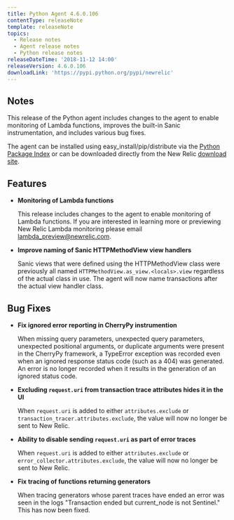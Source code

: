```yaml
---
title: Python Agent 4.6.0.106
contentType: releaseNote
template: releaseNote
topics:
  - Release notes
  - Agent release notes
  - Python release notes
releaseDateTime: '2018-11-12 14:00'
releaseVersion: 4.6.0.106
downloadLink: 'https://pypi.python.org/pypi/newrelic'
---
```


## Notes

This release of the Python agent includes changes to the agent to enable monitoring of Lambda functions, improves the built-in Sanic instrumentation, and includes various bug fixes.

The agent can be installed using easy_install/pip/distribute via the [Python Package Index](https://pypi.python.org/pypi/newrelic) or can be downloaded directly from the New Relic [download site](http://download.newrelic.com/python_agent/release).

## Features

* **Monitoring of Lambda functions**

  This release includes changes to the agent to enable monitoring of Lambda functions. If you are interested in learning more or previewing New Relic Lambda monitoring please email [lambda_preview@newrelic.com](mailto:lambda_preview@newrelic.com).
* **Improve naming of Sanic HTTPMethodView view handlers**

  Sanic views that were defined using the HTTPMethodView class were previously all named `HTTPMethodView.as_view.<locals>.view` regardless of the actual class in use. The agent will now name transactions after the actual view handler class.

## Bug Fixes

* **Fix ignored error reporting in CherryPy instrumention**

  When missing query parameters, unexpected query parameters, unexpected positional arguments, or duplicate arguments were present in the CherryPy framework, a TypeError exception was recorded even when an ignored response status code (such as a 404) was generated. An error is no longer recorded when it results in the generation of an ignored status code.
* **Excluding `request.uri` from transaction trace attributes hides it in the UI**

  When `request.uri` is added to either `attributes.exclude` or `transaction_tracer.attributes.exclude`, the value will now no longer be sent to New Relic.
* **Ability to disable sending `request.uri` as part of error traces**

  When `request.uri` is added to either `attributes.exclude` or `error_collector.attributes.exclude`, the value will now no longer be sent to New Relic.
* **Fix tracing of functions returning generators**

  When tracing generators whose parent traces have ended an error was seen in the logs "Transaction ended but current_node is not Sentinel." This has now been fixed.

